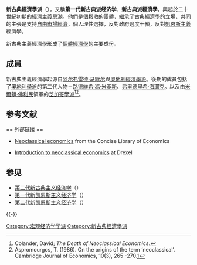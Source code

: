 {{noteTA
|G1=Economics
|T = zh-cn:第一代新古典主义经济学; zh-sg:第一代新古典主义经济学; zh-hk:第一代新古典主義經濟學; zh-tw:新古典經濟學派
|1 = zh-cn:第一代新古典主义经济学; zh-sg:第一代新古典主义经济学; zh-hk:第一代新古典主義經濟學; zh-tw:新古典經濟學派;
|2 = zh-cn:第二代新古典主义经济学; zh-sg:第二代新古典主义经济学; zh-hk:第二代新古典主義經濟學; zh-tw:新興古典經濟學派;
|3 = zh-cn:第一代新凯恩斯主义经济学; zh-sg:第一代新凯恩斯主义经济学; zh-hk:第一代新凱恩斯主義經濟學; zh-tw:新凱因斯學派;
|4 = zh-cn:第二代新凯恩斯主义经济学; zh-sg:第二代新凯恩斯主义经济学; zh-hk:第二代新凱恩斯主義經濟學; zh-tw:新興凱因斯學派;
|5 = zh-cn:弗里德里希·哈耶克; zh-sg:弗里德里希·哈耶克; zh-hk:弗裏德里希·哈耶克; zh-tw:弗里德里希·海耶克;
}}
'''新古典經濟學派'''（{{lang-en|'''Neoclassical economics'''}}），又稱'''第一代新古典派经济学'''、'''新古典派經濟學'''，興起於二十世紀初期的經濟主義思潮。他們是個鬆散的團體，繼承了[[古典經濟學|古典經濟學]]的立場，共同的主張是支持[[自由市場經濟|自由市場經濟]]，個人理性選擇，反對政府過度干預，反對[[凱恩斯主義|凱恩斯主義]]經濟學。

新古典主義經濟學形成了[[個體經濟學|個體經濟學]]的主要成份。

== 成員 ==
新古典主義經濟學起源自[[阿尔弗雷德·马歇尔|阿尔弗雷德·马歇尔]]與[[奧地利經濟學派|奧地利經濟學派]]。後期的成員包括了[[奧地利經濟學派|奧地利學派]]的第二代人物－[[路德維希·馮·米塞斯|路德維希·馮·米塞斯]]、[[弗里德里希·海耶克|弗里德里希·海耶克]]。以及由[[米爾頓·佛利民|米爾頓·佛利民]]領軍的[[芝加哥經濟學派|芝加哥學派]]<ref name="Colander" >Colander, David; ''The Death of Neoclassical Economics''.</ref><ref>Aspromourgos, T. (1986). On the origins of the term ‘neoclassical’. Cambridge Journal of Economics, 10(3), 265 -270.[http://cje.oxfordjournals.org/cgi/reprint/10/3/265.pdf]</ref>。

== 参考文献 ==
{{Reflist|30em}}

[[]]== 外部链接 ==
* {{en icon}} [https://web.archive.org/web/20130507082157/http://www.econlib.org/library/Enc/NeoclassicalEconomics.html Neoclassical economics] from the Concise Library of Economics
* {{en icon}} [https://web.archive.org/web/19980521185916/http://william-king.www.drexel.edu/top/prin/txt/Neoch/Eco111s1.html Introduction to neoclassical economics] at Drexel

== 参见 ==
* [[第二代新古典主义经济学|第二代新古典主义经济学]]（{{lang-en|New Classical economics}}）
* [[第一代新凯恩斯主义经济学|第一代新凯恩斯主义经济学]]（{{lang-en|Neo-Keynesian economics}}）
* [[第二代新凯恩斯主义经济学|第二代新凯恩斯主义经济学]]（{{lang-en|New Keynesian economics}}）

{{-}}
{{Macroeconomics-footer}}
{{经济思想史}}

[[Category:宏观经济学学派|Category:宏观经济学学派]]
[[Category:新古典經濟學派|Category:新古典經濟學派]]